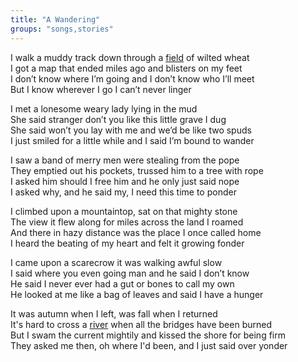 ```yaml
---
title: "A Wandering"
groups: "songs,stories"
---
```


I walk a muddy track down through a [field](dylund) of wilted wheat\
I got a map that ended miles ago and blisters on my feet\
I don’t know where I’m going and I don’t know who I’ll meet\
But I know wherever I go I can’t never linger

I met a lonesome weary lady lying in the mud\
She said stranger don’t you like this little grave I dug\
She said won’t you lay with me and we’d be like two spuds\
I just smiled for a little while and I said I’m bound to wander

I saw a band of merry men were stealing from the pope\
They emptied out his pockets, trussed him to a tree with rope\
I asked him should I free him and he only just said nope\
I asked why, and he said my, I need this time to ponder

I climbed upon a mountaintop, sat on that mighty stone\
The view it flew along for miles across the land I roamed\
And there in hazy distance was the place I once called home\
I heard the beating of my heart and felt it growing fonder

I came upon a scarecrow it was walking awful slow\
I said where you even going man and he said I don’t know\
He said I never ever had a gut or bones to call my own\
He looked at me like a bag of leaves and said I have a hunger

It was autumn when I left, was fall when I returned\
It's hard to cross a [river](dylund#the-borderline-river) when all the bridges have been burned\
But I swam the current mightily and kissed the shore for being firm\
They asked me then, oh where I'd been, and I just said over yonder